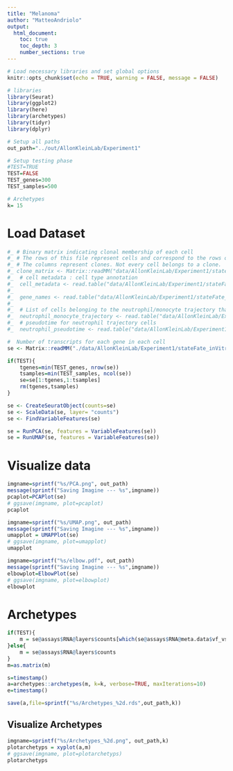 ```yaml
---
title: "Melanoma"
author: "MatteoAndriolo"
output: 
  html_document: 
    toc: true
    toc_depth: 3
    number_sections: true
---
```


```r
# Load necessary libraries and set global options
knitr::opts_chunk$set(echo = TRUE, warning = FALSE, message = FALSE)

# libraries
library(Seurat)
library(ggplot2)
library(here)
library(archetypes)
library(tidyr)
library(dplyr)

# Setup all paths
out_path="../out/AllonKleinLab/Experiment1"

# Setup testing phase
#TEST=TRUE
TEST=FALSE
TEST_genes=300
TEST_samples=500

# Archetypes
k= 15
```

# Load Dataset
```r
#_ # Binary matrix indicating clonal membership of each cell
#_ # The rows of this file represent cells and correspond to the rows of _counts_matrix_in_vitro_ (above).
#_ # The columns represent clones. Not every cell belongs to a clone. 
#_ clone_matrix <- Matrix::readMM("data/AllonKleinLab/Experiment1/stateFate_inVitro_clone_matrix.mtx")
#_  # cell metadata : cell type annotation
#_  cell_metadata <- read.table("data/AllonKleinLab/Experiment1/stateFate_inVitro_metadata.txt",header=TRUE,sep = "\t" )
#_  
#_  gene_names <- read.table("data/AllonKleinLab/Experiment1/stateFate_inVitro_gene_names.txt")
#_  
#_  # List of cells belonging to the neutrophil/monocyte trajectory that were used in becnmark analysis
#_  neutrophil_monocyte_trajectory <- read.table("data/AllonKleinLab/Experiment1/stateFate_inVitro_neutrophil_monocyte_trajectory.txt",header=TRUE,sep="\t")
#_  # pseudotime for neutrophil trajectory cells
#_  neutrophil_pseudotime <- read.table("data/AllonKleinLab/Experiment1/stateFate_inVitro_neutrophil_pseudotime.txt",header=TRUE, sep="\t")

#  Number of transcripts for each gene in each cell
se <- Matrix::readMM("./data/AllonKleinLab/Experiment1/stateFate_inVitro_normed_counts.mtx" )

if(TEST){
    tgenes=min(TEST_genes, nrow(se))
    tsamples=min(TEST_samples, ncol(se))
    se=se[1:tgenes,1:tsamples]
    rm(tgenes,tsamples)
}

se <- CreateSeuratObject(counts=se)
se <- ScaleData(se, layer= "counts") 
se <- FindVariableFeatures(se)

se = RunPCA(se, features = VariableFeatures(se))
se = RunUMAP(se, features = VariableFeatures(se))
```

# Visualize data
```r
imgname=sprintf("%s/PCA.png", out_path)
message(sprintf("Saving Imagine --- %s",imgname))
pcaplot=PCAPlot(se)
# ggsave(imgname, plot=pcaplot)
pcaplot
```

```r
imgname=sprintf("%s/UMAP.png", out_path)
message(sprintf("Saving Imagine --- %s",imgname))
umapplot = UMAPPlot(se)
# ggsave(imgname, plot=umapplot)
umapplot
```

```r
imgname=sprintf("%s/elbow.pdf", out_path)
message(sprintf("Saving Imagine --- %s",imgname))
elbowplot=ElbowPlot(se)
# ggsave(imgname, plot=elbowplot)
elbowplot
```

# Archetypes
```r
if(TEST){
    m = se@assays$RNA@layers$counts[which(se@assays$RNA@meta.data$vf_vst_counts_rank>0),]
}else{
    m = se@assays$RNA@layers$counts
}
m=as.matrix(m)

s=timestamp()
a=archetypes::archetypes(m, k=k, verbose=TRUE, maxIterations=10)
e=timestamp()

save(a,file=sprintf("%s/Archetypes_%2d.rds",out_path,k))
```

## Visualize Archetypes
```r
imgname=sprintf("%s/Archetypes_%2d.png", out_path,k)
plotarchetyps = xyplot(a,m)
# ggsave(imgname, plot=plotarchetyps)
plotarchetyps
```
